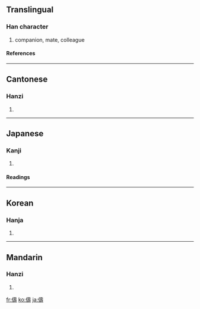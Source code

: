 {{see|俦}}

==Translingual==
===Han character===
{{Han char|rn=9|rad=人|as=14|sn=16|four=2424<sub>1</sub>|canj=人土弓戈 (OGNI)}}
# companion, mate, colleague
====References====
{{Han ref|kx=0119.340|dkj=01224|dj=0253.110|hdz=10229.070|uh=5114|ud=20756|bh=BEA9|bd=48809}}
----
==Cantonese==
===Hanzi===
{{yue-hanzi|jyut=|y=chau4}}
# {{defn|Cantonese}}
----
==Japanese==
===Kanji===
{{ja-kanji|grade=|rs=人14}}
# {{defn|Japanese}}
====Readings====
{{ja-readings|on=[[ちゅう]] (chū), [[じゅ]] (ju)|kun=[[ともがら]] (tomogara)}}
----
==Korean==
===Hanja===
{{ko-hanja|hangeul=주|rv=ju|mr=chu}}
# {{defn|Korean}}
----
==Mandarin==
===Hanzi===
{{cmn-hanzi|sim=俦|pin=[[chóu]] ([[chou2]])|wg=ch'ou<sup>2</sup>}}
# {{defn|Mandarin}}

[[fr:儔]]
[[ko:儔]]
[[ja:儔]]
